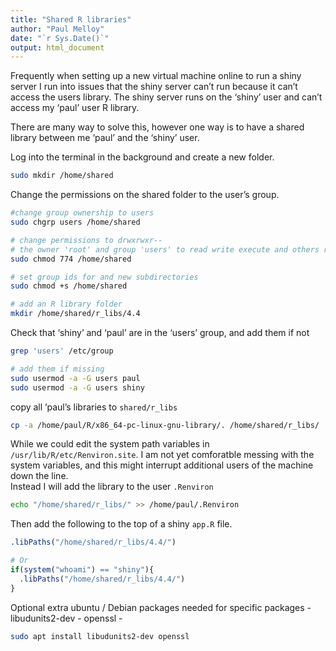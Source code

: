 ```yaml
---
title: "Shared R libraries"
author: "Paul Melloy"
date: "`r Sys.Date()`"
output: html_document
---
```


Frequently when setting up a new virtual machine online to run a shiny server
I run into issues that the shiny server can't run because it can't access the 
users library.
The shiny server runs on the 'shiny' user and can't access my 'paul' user R 
library.  

There are many way to solve this, however one way is to have a shared library
between me 'paul' and the 'shiny' user.

Log into the terminal in the background and create a new folder.
```bash
sudo mkdir /home/shared
```

Change the permissions on the shared folder to the user's group.  

```bash
#change group ownership to users
sudo chgrp users /home/shared 

# change permissions to drwxrwxr--
# the owner 'root' and group 'users' to read write execute and others read only
sudo chmod 774 /home/shared

# set group ids for and new subdirectories
sudo chmod +s /home/shared

# add an R library folder
mkdir /home/shared/r_libs/4.4
```

Check that 'shiny' and 'paul' are in the 'users' group, and add them if not  

```bash
grep 'users' /etc/group

# add them if missing
sudo usermod -a -G users paul
sudo usermod -a -G users shiny
```

copy all 'paul's libraries to `shared/r_libs`

```bash
cp -a /home/paul/R/x86_64-pc-linux-gnu-library/. /home/shared/r_libs/
```

While we could edit the system path variables in `/usr/lib/R/etc/Renviron.site`. 
I am not yet comforatble messing with the system variables, and this might 
interrupt additional users of the machine down the line.  
Instead I will add the library to the user `.Renviron`  

```bash
echo "/home/shared/r_libs/" >> /home/paul/.Renviron
```

Then add the following to the top of a shiny `app.R` file.

```r
.libPaths("/home/shared/r_libs/4.4/")

# Or
if(system("whoami") == "shiny"){
  .libPaths("/home/shared/r_libs/4.4/")
}
```

Optional extra ubuntu / Debian packages needed for specific packages 
 - libudunits2-dev
 - openssl
 - 
 
```bash
sudo apt install libudunits2-dev openssl
```
